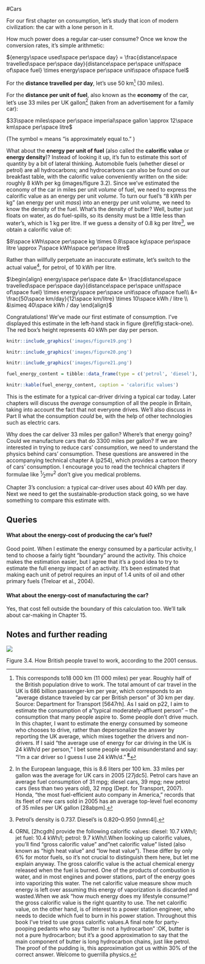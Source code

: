 #Cars

For our first chapter on consumption, let’s study that icon of modern
civilization: the car with a lone person in it.

How much power does a regular car-user consume? Once we know the conversion
rates, it’s simple arithmetic:

${energy\space used\space per\space day} = \frac{distance\space travelled\space per\space day}{distance\space per\space unit\space of\space fuel} \times energy\space per\space unit\space of\space fuel$

For the **distance travelled per day**, let’s use 50 km^[This corresponds to18
000 km (11 000 miles) per year. Roughly half of the British population drive to
work. The total amount of car travel in the UK is 686 billion passenger-km per
year, which corresponds to an "average distance traveled by car per British
person" of 30 km per day. Source: Department for Transport [5647rh]. As I said
on p22, I aim to estimate the consumption of a"typical moderately-affluent
person" – the consumption that many people aspire to. Some people don’t drive
much. In this chapter, I want to estimate the energy consumed by someone who
chooses to drive, rather than depersonalize the answer by reporting the UK
average, which mixes together the drivers and non-drivers. If I said "the
average use of energy for car driving in the UK is 24 kWh/d per person," I bet some people would
misunderstand and say: "I’m a car driver so I guess I use 24
kWh/d." [^**E**^](http://www.withouthotair.com/Errata.html#31)] (30 miles).

For the **distance per unit of fuel**, also known as the **economy** of the
car, let’s use 33 miles per UK gallon^[In the European language, this is 8.6
liters per 100 km. 33 miles per gallon was the average for UK cars in 2005
[27jdc5]. Petrol cars have an average fuel consumption of 31 mpg; diesel cars,
39 mpg; new petrol cars (less than two years old), 32 mpg (Dept. for Transport,
2007). Honda, "the most fuel-efficient auto company in America," records that
its fleet of new cars sold in 2005 has an average top-level fuel economy of
35 miles per UK gallon [28abpm].] (taken from an advertisement for a family
car):

$33\space miles\space per\space imperial\space gallon \approx 12\space km\space per\space litre$

(The symbol ≈ means "is approximately equal to." )

What about the **energy per unit of fuel** (also called the **calorific
value** or **energy density**)? Instead of looking it up, it’s fun to estimate
this sort of quantity by a bit of lateral thinking. Automobile fuels (whether
diesel or petrol) are all hydrocarbons; and hydrocarbons can also be found on
our breakfast table, with the calorific value conveniently written on the
side: roughly 8 kWh per kg (images/figure 3.2). Since we’ve estimated the
economy of the car in miles per unit *volume* of fuel, we need to express the
calorific value as an energy per unit *volume*. To turn our fuel’s "8 kWh per
kg" (an energy per unit *mass*) into an energy per unit volume, we need to know
the density of the fuel. What’s the density of butter? Well, butter just floats
on water, as do fuel-spills, so its density must be a little less than
water’s, which is 1 kg per litre. If we guess a density of 0.8 kg per litre^[Petrol’s density is 0.737.
Diesel’s is 0.820–0.950 [nmn4l].], we
obtain a calorific value of:

$8\space kWh\space per\space kg \times 0.8\space kg\space per\space litre \approx 7\space kWh\space per\space litre$

Rather than willfully perpetuate an inaccurate estimate, let’s switch to the
actual value^[ORNL [2hcgdh] provide the
following calorific values: diesel: 10.7 kWh/l; jet fuel: 10.4 kWh/l; petrol:
9.7 kWh/l.When looking up calorific values, you’ll find "gross calorific value"
and"net calorific value" listed (also known as "high heat value" and "low heat
value"). These differ by only 6% for motor fuels, so it’s not crucial to
distinguish them here, but let me explain anyway. The gross calorific value is
the actual chemical energy released when the fuel is burned. One of the
products of combustion is water, and in most engines and power stations, part
of the energy goes into vaporizing this water. The net calorific value measure
show much energy is left over assuming this energy of vaporization is discarded
and wasted.When we ask "how much energy does my lifestyle consume?" the gross
calorific value is the right quantity to use. The net calorific value, on the
other hand, is of interest to a power station engineer, who needs to decide
which fuel to burn in his power station. Throughout this book I’ve tried to use
gross calorific values.A final note for party-pooping pedants who say "butter
is not a hydrocarbon" :OK, butter is not a pure hydrocarbon; but it’s a good
approximation to say that the main component of butter is long hydrocarbon
chains, just like petrol. The proof of the pudding is, this approximation got
us within 30% of the correct answer. Welcome to guerrilla physics.], for petrol, of 10 kWh per litre.

$\begin{align}
energy\space per\space date &= \frac{distance\space travelled\space per\space day}{distance\space per\space unit\space of\space fuel} \times energy\space per\space unit\space of\space fuel\\
&= \frac{50\space km/day}{12\space km/litre} \times 10\space kWh / litre \\
&\simeq 40\space kWh / day
\end{align}$

Congratulations! We’ve made our first estimate of consumption. I’ve displayed
this estimate in the left-hand stack in figure \@ref(fig:stack-one). The red box’s height
represents 40 kWh per day per person.

```r
knitr::include_graphics('images/figure19.png')
```

```r
knitr::include_graphics('images/figure20.png')
```

```r
knitr::include_graphics('images/figure21.png')
```

```r
fuel_energy_content = tibble::data_frame(type = c('petrol', 'diesel'), value = c('10 kWh per litre', '11 kWh per litre'))

knitr::kable(fuel_energy_content, caption = 'calorific values')
```

This is the estimate for a typical car-driver driving a typical car today. Later
chapters will discuss the *average* consumption of all the people in Britain,
taking into account the fact that not everyone drives. We’ll also discuss in
Part II what the consumption *could* be, with the help of other technologies
such as electric cars.

Why does the car deliver 33 miles per gallon? Where’s that energy going? Could
we manufacture cars that do 3300 miles per gallon? If we are interested in
trying to reduce cars’ consumption, we need to understand the physics behind
cars’ consumption. These questions are answered in the accompanying technical
chapter A (p254), which provides a cartoon theory of cars’ consumption. I
encourage you to read the technical chapters if formulae like ^1^⁄~2~mv^2^
don’t give you medical problems.

Chapter 3’s conclusion: a typical car-driver uses about 40 kWh per day. Next we
need to get the sustainable-production stack going, so we have something to
compare this estimate with.

Queries
-------

#### What about the energy-cost of producing the car’s fuel?

Good point. When I estimate the energy consumed by a particular activity, I
tend to choose a fairly tight "boundary" around the activity. This choice makes
the estimation easier, but I agree that it’s a good idea to try to estimate the
full energy impact of an activity. It’s been estimated that making each unit of
petrol requires an input of 1.4 units of oil and other primary fuels (Treloar
et al., 2004).

#### What about the energy-cost of manufacturing the car?

Yes, that cost fell outside the boundary of this calculation too. We’ll talk
about car-making in Chapter 15.

Notes and further reading
-------------------------

![](images/figure22.png)

Figure 3.4. How British people travel to work, according to the 2001
census.